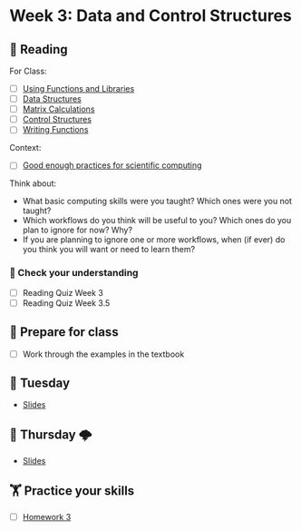 # Week 3: Data and Control Structures

## 📖 Reading

For Class: 

- [ ] [Using Functions and Libraries](https://srvanderplas.github.io/stat-computing-r-python/part-gen-prog/02-prog-functions.html)
- [ ] [Data Structures](https://srvanderplas.github.io/stat-computing-r-python/part-gen-prog/03-data-struct.html)
- [ ] [Matrix Calculations](https://srvanderplas.github.io/stat-computing-r-python/part-gen-prog/035-matrix-calcs.html)
- [ ] [Control Structures](https://srvanderplas.github.io/stat-computing-r-python/part-gen-prog/04-control-struct.html)
- [ ] [Writing Functions](https://srvanderplas.github.io/stat-computing-r-python/part-gen-prog/05-functions.html)


Context:

- [ ] [Good enough practices for scientific computing](https://unl.alma.exlibrisgroup.com/leganto/public/01UON_LINC/citation/16972940370006387?auth=SAML)

Think about: 

- What basic computing skills were you taught? Which ones were you not taught? 
- Which workflows do you think will be useful to you? Which ones do you plan to ignore for now? Why? 
- If you are planning to ignore one or more workflows, when (if ever) do you think you will want or need to learn them?

### 🎯 Check your understanding

- [ ] Reading Quiz Week 3
- [ ] Reading Quiz Week 3.5

## 🥣 Prepare for class

- [ ] Work through the examples in the textbook

## 🌮 Tuesday

- [Slides](../slides/03-fizzing-and-buzzing.qmd)

## 🔨️ Thursday 🌩

- [Slides](../slides/03-fizzing-and-buzzing.qmd)

##  🏋️ Practice your skills

- [ ] [Homework 3](../homework/03.qmd)

